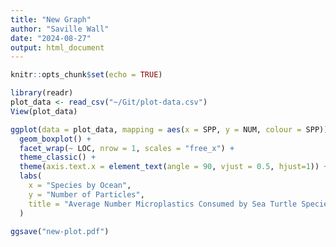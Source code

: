 ```yaml
---
title: "New Graph"
author: "Saville Wall"
date: "2024-08-27"
output: html_document
---
```


```r
knitr::opts_chunk$set(echo = TRUE)
```

```r
library(readr)
plot_data <- read_csv("~/Git/plot-data.csv")
View(plot_data)
```
```r

ggplot(data = plot_data, mapping = aes(x = SPP, y = NUM, colour = SPP)) + 
  geom_boxplot() +
  facet_wrap(~ LOC, nrow = 1, scales = "free_x") +
  theme_classic() +
  theme(axis.text.x = element_text(angle = 90, vjust = 0.5, hjust=1)) +
  labs(
    x = "Species by Ocean",
    y = "Number of Particles",
    title = "Average Number Microplastics Consumed by Sea Turtle Species"
  )

ggsave("new-plot.pdf")
```


